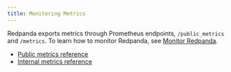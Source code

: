 ```yaml
---
title: Monitoring Metrics
---
```


<head>
    <meta name="title" content="Monitoring Metrics | Redpanda Docs"/>
    <meta name="description" content="Reference of monitoring metrics provided by Redpanda."/>
</head>


Redpanda exports metrics through Prometheus endpoints, `/public_metrics` and `/metrics`. To learn how to monitor Redpanda, see [Monitor Redpanda](../manage/monitoring.mdx).

<MetricsUsageTip/>

- [Public metrics reference](../../reference/public-metrics-reference)
- [Internal metrics reference](../../reference/internal-metrics-reference)